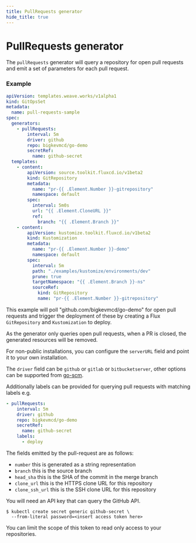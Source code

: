 ```yaml
---
title: PullRequests generator
hide_title: true
---
```



# PullRequests generator <TierLabel tiers="enterprise" />

The `pullRequests` generator will query a repository for open pull requests and emit a set of parameters for each pull request.

### Example

```yaml
apiVersion: templates.weave.works/v1alpha1
kind: GitOpsSet
metadata:
  name: pull-requests-sample
spec:
  generators:
    - pullRequests:
        interval: 5m
        driver: github
        repo: bigkevmcd/go-demo
        secretRef:
          name: github-secret
  templates:
    - content:
        apiVersion: source.toolkit.fluxcd.io/v1beta2
        kind: GitRepository
        metadata:
          name: "pr-{{ .Element.Number }}-gitrepository"
          namespace: default
        spec:
          interval: 5m0s
          url: "{{ .Element.CloneURL }}"
          ref:
            branch: "{{ .Element.Branch }}"
    - content:
        apiVersion: kustomize.toolkit.fluxcd.io/v1beta2
        kind: Kustomization
        metadata:
          name: "pr-{{ .Element.Number }}-demo"
          namespace: default
        spec:
          interval: 5m
          path: "./examples/kustomize/environments/dev"
          prune: true
          targetNamespace: "{{ .Element.Branch }}-ns"
          sourceRef:
            kind: GitRepository
            name: "pr-{{ .Element.Number }}-gitrepository"
```
This example will poll "github.com/bigkevmcd/go-demo" for open pull requests and trigger the deployment of these by creating a Flux `GitRepository` and `Kustomization` to deploy.

As the generator only queries open pull requests, when a PR is closed, the generated resources will be removed.

For non-public installations, you can configure the `serverURL` field and point it to your own installation.

The `driver` field can be `github` or `gitlab` or `bitbucketserver`, other options can be supported from [go-scm](https://github.com/jenkins-x/go-scm/blob/main/scm/factory/factory.go).

Additionally labels can be provided for querying pull requests with matching labels e.g.
```yaml
- pullRequests:
    interval: 5m
    driver: github
    repo: bigkevmcd/go-demo
    secretRef:
      name: github-secret
    labels:
      - deploy
```

The fields emitted by the pull-request are as follows:

 * `number` this is generated as a string representation
 * `branch` this is the source branch
 * `head_sha` this is the SHA of the commit in the merge branch
 * `clone_url` this is the HTTPS clone URL for this repository
 * `clone_ssh_url` this is the SSH clone URL for this repository

You will need an API key that can query the GitHub API.
```shell
$ kubectl create secret generic github-secret \
  --from-literal password=<insert access token here>
```
You can limit the scope of this token to read only access to your repositories.


<RBACWarning />